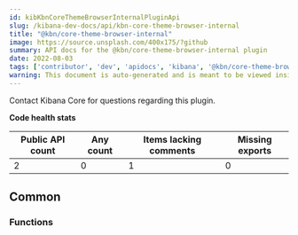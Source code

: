 ```yaml
---
id: kibKbnCoreThemeBrowserInternalPluginApi
slug: /kibana-dev-docs/api/kbn-core-theme-browser-internal
title: "@kbn/core-theme-browser-internal"
image: https://source.unsplash.com/400x175/?github
summary: API docs for the @kbn/core-theme-browser-internal plugin
date: 2022-08-03
tags: ['contributor', 'dev', 'apidocs', 'kibana', '@kbn/core-theme-browser-internal']
warning: This document is auto-generated and is meant to be viewed inside our experimental, new docs system. Reach out in #docs-engineering for more info.
---
```




Contact Kibana Core for questions regarding this plugin.

**Code health stats**

| Public API count  | Any count | Items lacking comments | Missing exports |
|-------------------|-----------|------------------------|-----------------|
| 2 | 0 | 1 | 0 |

## Common

### Functions
<DocDefinitionList data={kbnCoreThemeBrowserInternalObj.common.functions}/>

